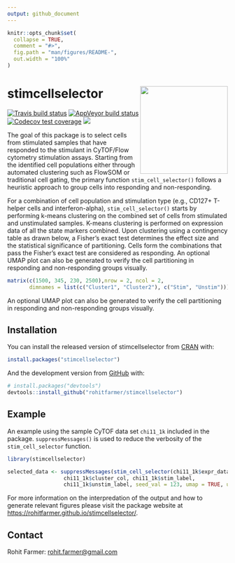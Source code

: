 ```yaml
---
output: github_document
---
```


<!-- README.md is generated from README.Rmd. Please edit that file -->

```r
knitr::opts_chunk$set(
  collapse = TRUE,
  comment = "#>",
  fig.path = "man/figures/README-",
  out.width = "100%"
)
```
# stimcellselector <a href='https://rohitfarmer.github.io/stimcellselector/'><img src='man/figures/sticker.png' align="right" height="200" /></a>


<!-- badges: start -->
[![Travis build status](https://travis-ci.com/rohitfarmer/stimcellselector.svg?token=qfD7QGsvB4b3CHB1xKYE&branch=master)](https://travis-ci.com/rohitfarmer/stimcellselector)
[![AppVeyor build status](https://ci.appveyor.com/api/projects/status/github/rohitfarmer/stimcellselector?branch=master&svg=true)](https://ci.appveyor.com/project/rohitfarmer/stimcellselector)
[![Codecov test coverage](https://codecov.io/gh/rohitfarmer/stimcellselector/branch/master/graph/badge.svg)](https://codecov.io/gh/rohitfarmer/stimcellselector?branch=master)
[![](https://img.shields.io/github/languages/code-size/rohitfarmer/stimcellselector.svg)](https://github.com/rohitfarmer/stimcellselector)
<!-- badges: end -->

The goal of this package is to select cells from stimulated samples that have responded to the stimulant in CyTOF/Flow cytometry stimulation assays. Starting from the identified cell populations either through automated clustering such as FlowSOM or traditional cell gating, the primary function `stim_cell_selector()` follows a heuristic approach to group cells into responding and non-responding. 

For a combination of cell population and stimulation type (e.g., CD127+ T-helper cells and interferon-alpha), `stim_cell_selector()` starts by performing k-means clustering on the combined set of cells from stimulated and unstimulated samples. K-means clustering is performed on expression data of all the state markers combined. Upon clustering using a contingency table as drawn below, a Fisher's exact test determines the effect size and the statistical significance of partitioning. Cells form the combinations that pass the Fisher's exact test are considered as responding. An optional UMAP plot can also be generated to verify the cell partitioning in responding and non-responding groups visually.

```r
matrix(c(1500, 345, 230, 2500),nrow = 2, ncol = 2, 
       dimnames = list(c("Cluster1", "Cluster2"), c("Stim", "Unstim")))
```

An optional UMAP plot can also be generated to verify the cell partitioning in responding and non-responding groups visually.

## Installation

You can install the released version of stimcellselector from [CRAN](https://CRAN.R-project.org) with:

``` r
install.packages("stimcellselector")
```

And the development version from [GitHub](https://github.com/) with:

``` r
# install.packages("devtools")
devtools::install_github("rohitfarmer/stimcellselector")
```
## Example

An example using the sample CyTOF data set `chi11_1k` included in the package. 
`suppressMessages()` is used to reduce the verbosity of the `stim_cell_selector`
function.

``` r
library(stimcellselector)

selected_data <- suppressMessages(stim_cell_selector(chi11_1k$expr_data, chi11_1k$state_markers,
                  chi11_1k$cluster_col, chi11_1k$stim_label,
                  chi11_1k$unstim_label, seed_val = 123, umap = TRUE, umap_cells = 50))
```

For more information on the interpredation of the output and how to generate relevant figures
please visit the package website at [https://rohitfarmer.github.io/stimcellselector/](https://rohitfarmer.github.io/stimcellselector/).

## Contact
Rohit Farmer: [rohit.farmer@gmail.com](mailto:rohit.farmer@gmail.com)
